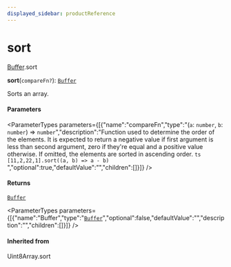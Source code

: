 ```yaml
---
displayed_sidebar: productReference
---
```



# sort

[Buffer](../../interfaces/Buffer.mdx).sort

**sort**(`compareFn?`): [`Buffer`](../../variables/Buffer-1.mdx)

Sorts an array.

#### Parameters

<ParameterTypes parameters={[{"name":"compareFn","type":"(`a`: `number`, `b`: `number`) => `number`","description":"Function used to determine the order of the elements. It is expected to return a negative value if first argument is less than second argument, zero if they're equal and a positive value otherwise. If omitted, the elements are sorted in ascending order. ```ts [11,2,22,1].sort((a, b) => a - b) ```","optional":true,"defaultValue":"","children":[]}]} />

#### Returns

[`Buffer`](../../variables/Buffer-1.mdx)

<ParameterTypes parameters={[{"name":"Buffer","type":"[`Buffer`](../../variables/Buffer-1.mdx)","optional":false,"defaultValue":"","description":"","children":[]}]} />

#### Inherited from

Uint8Array.sort
